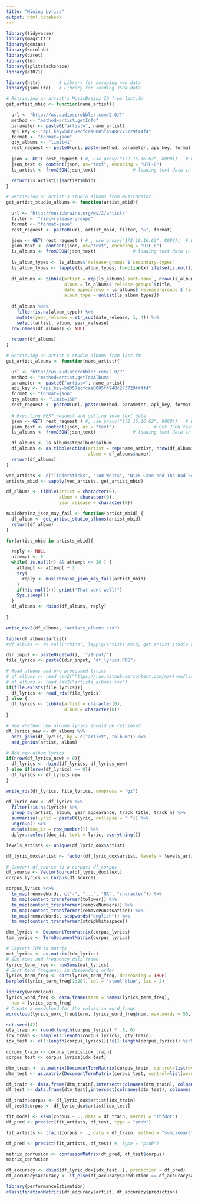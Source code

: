```yaml
---
title: "Mining Lyrics"
output: html_notebook
---
```




```r
library(tidyverse)
library(magrittr)
library(genius)
library(kernlab) 
library(caret) 
library(tm) 
library(splitstackshape)
library(e1071)
```
```r
library(httr)		# Library for scraping web data
library(jsonlite)	# Library for reading JSON data

# Retrieving an artist's MusicBrainz ID from last.fm
get_artist_mbid <- function(name_artist){

  url <- "http://ws.audioscrobbler.com/2.0/?"
  method <- "method=artist.getInfo"
  parameter <- paste0("artist=", name_artist)
  api_key <- "api_key=bd357ecfcaa0085f4948c273729f44f4"
  format <- "format=json"
  qty_albums <- "limit=1"
  rest_request <- paste0(url, paste(method, parameter, api_key, format, sep = "&"))
  
  json <- GET( rest_request ) #, use_proxy("172.16.16.62", 8080))	# Executing request
  json_text <- content(json, as="text", encoding = "UTF-8")				# Get JSON text data
  ls_artist <- fromJSON(json_text)				# loading text data in a list

  return(ls_artist[1]$artist$mbid)
}

# Retrieving an artist's studio albums from MusicBrainz
get_artist_studio_albums <- function(artist_mbid){
  
  url <- "http://musicbrainz.org/ws/2/artist/"
  filter <- "?inc=release-groups"
  format <- "format=json"
  rest_request <- paste0(url, artist_mbid, filter, "&", format)

  json <- GET( rest_request ) # , use_proxy("172.16.16.62", 8080))	# Executing request
  json_text <- content(json, as="text", encoding = "UTF-8")				# Get JSON text data
  ls_albums <- fromJSON(json_text)				# loading text data in a list
  
  ls_album_types <- ls_albums$`release-groups`$`secondary-types`
  ls_album_types <- lapply(ls_album_types, function(x) ifelse(is.null(x), NA, x))
  
  df_albums <- tibble(artist = rep(ls_albums$`sort-name`, nrow(ls_albums$`release-groups`)),
                      album = ls_albums$`release-groups`$title,
                      date_appearance = ls_albums$`release-groups`$`first-release-date`,
                      album_type = unlist(ls_album_types))
  
  df_albums %<>%
    filter(is.na(album_type)) %>% 
    mutate(year_release = str_sub(date_release, 1, 4)) %>% 
    select(artist, album, year_release)
  row.names(df_albums) <- NULL
  
  return(df_albums)
}

# Retrieving an artist's studio albums from last.fm
get_artist_albums <- function(name_artist){

  url <- "http://ws.audioscrobbler.com/2.0/?"
  method <- "method=artist.getTopAlbums"
  parameter <- paste0("artist=", name_artist)
  api_key <- "api_key=bd357ecfcaa0085f4948c273729f44f4"
  format <- "format=json"
  qty_albums <- "limit=150"
  rest_request <- paste0(url, paste(method, parameter, api_key, format, delimiter = "&"))
  
  # Executing REST request and getting josn text data
  json <- GET( rest_request ) #, use_proxy("172.16.16.62", 8080))	# Executing request
  json_text <- content(json, as = "text")				# Get JSON text data
  ls_albums <- fromJSON(json_text)				# loading text data in a list

  df_albums <- ls_albums$topalbums$album
  df_albums <- as.tibble(cbind(artist = rep(name_artist, nrow(df_albums)),
                               album = df_albums$name))
  return(df_albums)
}

```

```r
vec_artists <- c("Tindersticks", "Tom Waits", "Nick Cave and The Bad Seeds", "Vanilla Ice", "The National", "Metallica", "Queen")
artists_mbid <- sapply(vec_artists, get_artist_mbid)

df_albums <- tibble(artist = character(0),
                    album = character(0),
                    year_release = character(0))

musicbrainz_json_may_fail <- function(artist_mbid) {
  df_album <- get_artist_studio_albums(artist_mbid)
  return(df_album)
}

for(artist_mbid in artists_mbid){

  reply <- NULL
  attempt <- 0
  while( is.null(r) && attempt <= 20 ) {
    attempt <- attempt + 1
    try(
      reply <- musicbrainz_json_may_fail(artist_mbid)
    )
    if(!is.null(r)) print("That went well!")
    Sys.sleep(1)
  } 
  df_albums <- rbind(df_albums, reply)
  
}

write_csv2(df_albums, "artists_albums.csv")

table(df_albums$artist)
#df_albums <- do.call("rbind", lapply(artists_mbid, get_artist_studio_albums))
```

```r
dir_input <- paste0(getwd(),  "/Input/")
file_lyrics <- paste0(dir_input, "df_lyrics.RDS")

# Read albums and pre-processed lyrics
# df_albums <- read_csv2("https://raw.githubusercontent.com/mark-me/lyric_mining/master/artists_albums.csv")
# df_albums <- read_csv2("artists_albums.csv")
if(file.exists(file_lyrics)){
  df_lyrics <- read_rds(file_lyrics) 
} else {
  df_lyrics <- tibble(artist = character(0),
                      album = character(0))
}

# See whether new albumn lyrics should be retrieved
df_lyrics_new <- df_albums %>% 
  anti_join(df_lyrics, by = c("artist", "album")) %>% 
  add_genius(artist, album)

# Add new album lyrics
if(nrow(df_lyrics_new) > 0){
  df_lyrics <- rbind(df_lyrics, df_lyrics_new)
} else if(nrow(df_lyrics) == 0){
  df_lyrics <- df_lyrics_new
}

write_rds(df_lyrics, file_lyrics, compress = "gz")
```

```r
df_lyric_dox <- df_lyrics %>% 
  filter(!is.na(lyric)) %>% 
  group_by(artist, album, year_appearance, track_title, track_n) %>% 
  summarise(lyric = paste0(lyric, collapse = " ")) %>% 
  ungroup() %>% 
  mutate(doc_id = row_number()) %>% 
  dplyr::select(doc_id, text = lyric, everything())

levels_artists <- unique(df_lyric_dox$artist)

df_lyric_dox$artist <- factor(df_lyric_dox$artist, levels = levels_artists)

# Convert df_source to a corpus: df_corpus
df_source <- VectorSource(df_lyric_dox$text)
corpus_lyrics <- Corpus(df_source)

corpus_lyrics %<>% 
  tm_map(removeWords, c("-", "...", "NA", "character")) %>% 
  tm_map(content_transformer(tolower)) %>% 
  tm_map(content_transformer(removeNumbers)) %>% 
  tm_map(content_transformer(removePunctuation)) %>% 
  tm_map(removeWords, stopwords("english")) %>% 
  tm_map(content_transformer(stripWhitespace))

```
```r
dtm_lyrics <- DocumentTermMatrix(corpus_lyrics)
tdm_lyrics <- TermDocumentMatrix(corpus_lyrics)
```
```r
# Convert TDM to matrix
mat_lyrics <- as.matrix(tdm_lyrics)
# Sum rows and frequency data frame
lyrics_term_freq <- rowSums(mat_lyrics)
# Sort term_frequency in descending order
lyrics_term_freq <- sort(lyrics_term_freq, decreasing = TRUE)
barplot(lyrics_term_freq[1:20], col = "steel blue", las = 2)
```
```r
library(wordcloud)
lyrics_word_freq <- data.frame(term = names(lyrics_term_freq),
  num = lyrics_term_freq)
# Create a wordcloud for the values in word_freqs
wordcloud(lyrics_word_freq$term, lyrics_word_freq$num, max.words = 50, colors = "red")
```


```r
set.seed(42)
qty_train <- round(length(corpus_lyrics) * .8, 0)
idx_train <- sample(1:length(corpus_lyrics), qty_train)
idx_test <- c(1:length(corpus_lyrics))[!c(1:length(corpus_lyrics)) %in% idx_train]

corpus_train <- corpus_lyrics[idx_train]
corpus_test <- corpus_lyrics[idx_test]
```

```r
dtm_train <- as.matrix(DocumentTermMatrix(corpus_train, control=list(wordLengths=c(1,Inf))))
dtm_test <- as.matrix(DocumentTermMatrix(corpus_test, control=list(wordLengths=c(1,Inf))))
```

```r
df_train <- data.frame(dtm_train[,intersect(colnames(dtm_train), colnames(dtm_test))])
df_test <- data.frame(dtm_test[,intersect(colnames(dtm_test), colnames(dtm_train))])
```

```r
df_train$corpus <- df_lyric_dox$artist[idx_train]
df_test$corpus <- df_lyric_dox$artist[idx_test]
```

```r
fit_model <- ksvm(corpus ~ ., data = df_train, kernel = "rbfdot")
df_pred <- predict(fit_artists, df_test, type = "prob")

```
```r
fit_artists <- train(corpus ~ ., data = df_train, method = "svmLinear3")
```

```r
df_pred <- predict(fit_artists, df_test) #, type = "prob")
```

```r
matrix_confusion <- confusionMatrix(df_pred, df_test$corpus)
matrix_confusion
```

```r
df_accuracy <- cbind(df_lyric_dox[idx_test, ], prediction = df_pred)
df_accuracy$accuracy <- if_else(df_accuracy$prediction == df_accuracy$artist, 1, 0)
```
```r
library(performanceEstimation)
classificationMetrics(df_accuracy$artist, df_accuracy$prediction)
```
